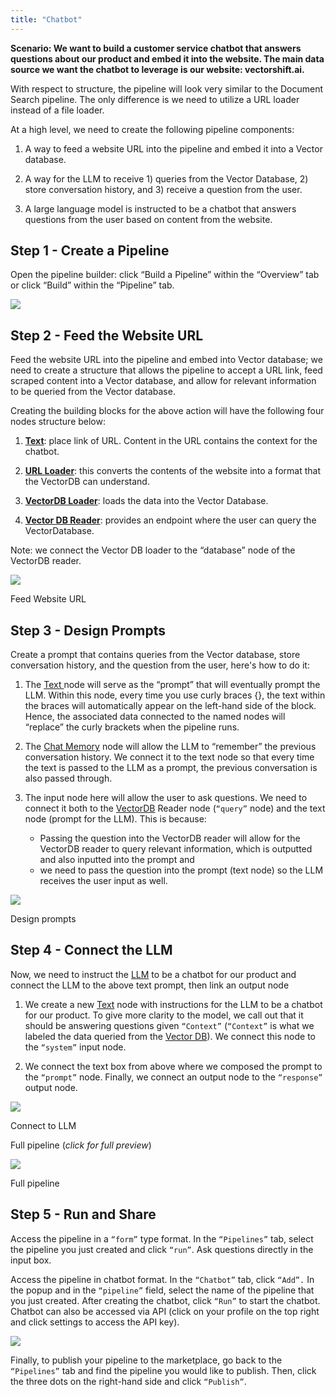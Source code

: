 ```yaml
---
title: "Chatbot"
---
```


**Scenario: We want to build a customer service chatbot that answers questions about our product and embed it into the website. The main data source we want the chatbot to leverage is our website: vectorshift.ai.** 

With respect to structure, the pipeline will look very similar to the Document Search pipeline. The only difference is we need to utilize a URL loader instead of a file loader. 

At a high level, we need to create the following pipeline components:

1. A way to feed a website URL into the pipeline and embed it into a Vector database.

2. A way for the LLM to receive 1) queries from the Vector Database, 2) store conversation history, and 3) receive a question from the user.

3. A large language model is instructed to be a chatbot that answers questions from the user based on content from the website.

## Step 1 - Create a Pipeline

Open the pipeline builder: click “Build a Pipeline” within the “Overview” tab or click “Build” within the “Pipeline” tab.

![](https://lh4.googleusercontent.com/HH2YJNvx1OoB_bfNbV1ISwpTQdS5V9BosDoDRWMm6DaoGGG75Juxtm743Vux6506Jrqdni3fr6gk2u3sBDkbyFpBhCRA6X_fxpBLrtHXPhfXszR10EhKfoZLVRatn6XqCZ_MT75MhQs6UqmPWRVpryc)

## Step 2 - Feed the Website URL

Feed the website URL into the pipeline and embed into Vector database; we need to create a structure that allows the pipeline to accept a URL link, feed scraped content into a Vector database, and allow for relevant information to be queried from the Vector database.

Creating the building blocks for the above action will have the following four nodes structure below:

1. [**Text**](/vectorshift/platform/pipelines/text): place link of URL. Content in the URL contains the context for the chatbot.

2. [**URL Loader**](/vectorshift/platform/pipelines/data-loaders#url-loader): this converts the contents of the website into a format that the VectorDB can understand.

3. [**VectorDB Loader**](/vectorshift/platform/pipelines/vector-db#vectordb-loader): loads the data into the Vector Database.

4. [**Vector DB Reader**](/vectorshift/platform/pipelines/vector-db#vectordb-reader): provides an endpoint where the user can query the VectorDatabase.

Note: we connect the Vector DB loader to the “database” node of the VectorDB reader.

![](https://lh5.googleusercontent.com/SzT99Ndu0roDtdCTdnRHQAov-AGQDZBC8DPT6_yWsmS6OG7pwce_w_FrfqnSYJN1e7DRFrrjDPXugMbNrmwOGZTe87T9Wuye4VFncbZ4EUN7ZKd0K-sOesoo5ECuFJQWL187O4MPVilfVJxh20Ho34M)

Feed Website URL

## Step 3 - Design Prompts

Create a prompt that contains queries from the Vector database, store conversation history, and the question from the user, here's how to do it:

1. The [Text ](/vectorshift/platform/pipelines/text)node will serve as the “prompt” that will eventually prompt the LLM. Within this node, every time you use curly braces {}, the text within the braces will automatically appear on the left-hand side of the block. Hence, the associated data connected to the named nodes will “replace” the curly brackets when the pipeline runs.

2. The [Chat Memory](/vectorshift/platform/pipelines/chat#chat-memory) node will allow the LLM to “remember” the previous conversation history. We connect it to the text node so that every time the text is passed to the LLM as a prompt, the previous conversation is also passed through.

3. The input node here will allow the user to ask questions. We need to connect it both to the [VectorDB](/vectorshift/platform/pipelines/vector-db) Reader node (`“query”` node) and the text node (prompt for the LLM). This is because:  
   * Passing the question into the VectorDB reader will allow for the VectorDB reader to query relevant information, which is outputted and also inputted into the prompt and  
   * we need to pass the question into the prompt (text node) so the LLM receives the user input as well.

![](https://lh4.googleusercontent.com/e-3rpccHr3yNCMMzMc_Fj6ZMz9QjOPAr-uhv6Sa1jNxQIcJKvf-462934uKpOcsWUsiycrPd9eIOvgq-mI9PHpax9SyQP7YXQb3QDthHU0zs0O3ueOfdyeFpXxTxxYDHoE6DKc2LL8fecizqRzvqv1s)

Design prompts

## Step 4 - Connect the LLM

Now, we need to instruct the [LLM](/vectorshift/platform/pipelines/large-language-models-llms) to be a chatbot for our product and connect the LLM to the above text prompt, then link an output node

1. We create a new [Text](/vectorshift/platform/pipelines/text) node with instructions for the LLM to be a chatbot for our product. To give more clarity to the model, we call out that it should be answering questions given `“Context”` (`“Context”` is what we labeled the data queried from the [Vector DB](/vectorshift/platform/pipelines/vector-db)). We connect this node to the `“system”` input node.

2. We connect the text box from above where we composed the prompt to the `“prompt”` node. Finally, we connect an output node to the `“response”` output node.

![](https://lh3.googleusercontent.com/GlNVINjuzNaH81jBwJMJjr31vJxMkyxcabGLIvq-wXKc6joT9CAAfMHiItpK_urJ3PcIooaUTmaNITjthzBzSEUDN9yCAGyKIxeJ0ORp2-lYDMSkK-Tz8q-ZNORpqYM9VnQeSPsItNA23fr5Dfvt1po)

Connect to LLM

Full pipeline (_click for full preview_)

![](https://lh4.googleusercontent.com/gV-bBZKFIAF0HUHKt0i14SYhSF49Ngx3pftFWB6ZTgM2WXxkkYLLmWw-OOQgAnIfgzqdKngANvLfxw8Q3c6PN4xwqE1PUXwa1lfo-8SZRHWJYM9R47qQt3rmvkIxtU1-PvHW6oD8lzJyKoTQO1zitPo)

Full pipeline

## Step 5 - Run and Share

Access the pipeline in a `“form”` type format. In the `“Pipelines”` tab, select the pipeline you just created and click `“run”`. Ask questions directly in the input box. 

Access the pipeline in chatbot format. In the `“Chatbot”` tab, click `“Add”.` In the popup and in the `“pipeline”` field, select the name of the pipeline that you just created. After creating the chatbot, click `“Run”` to start the chatbot. Chatbot can also be accessed via API (click on your profile on the top right and click settings to access the API key).

![](/images/CleanShot%202023-08-17%20at%2003.43.33%402x.png)

Finally, to publish your pipeline to the marketplace, go back to the `“Pipelines”` tab and find the pipeline you would like to publish. Then, click the three dots on the right-hand side and click `“Publish”`.